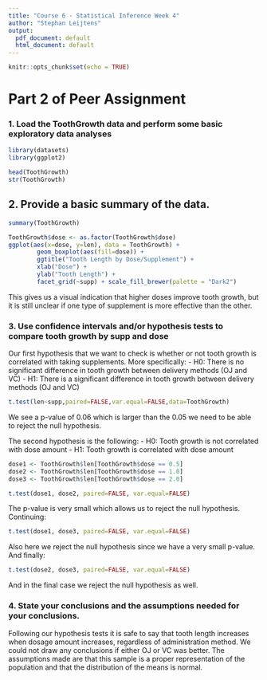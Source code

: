 ```yaml
---
title: "Course 6 - Statistical Inference Week 4"
author: "Stephan Leijtens"
output:
  pdf_document: default
  html_document: default
---
```


```r
knitr::opts_chunk$set(echo = TRUE)
```

# Part 2 of Peer Assignment
### 1. Load the ToothGrowth data and perform some basic exploratory data analyses
```r
library(datasets)
library(ggplot2)

head(ToothGrowth)
str(ToothGrowth)
```

## 2. Provide a basic summary of the data.
```r
summary(ToothGrowth)
```
```r
ToothGrowth$dose <- as.factor(ToothGrowth$dose)
ggplot(aes(x=dose, y=len), data = ToothGrowth) + 
        geom_boxplot(aes(fill=dose)) + 
        ggtitle("Tooth Length by Dose/Supplement") + 
        xlab("Dose") + 
        ylab("Tooth Length") +
        facet_grid(~supp) + scale_fill_brewer(palette = "Dark2")
```
This gives us a visual indication that higher doses improve tooth growth, but it is still unclear if one type of supplement is more effective than the other.

### 3. Use confidence intervals and/or hypothesis tests to compare tooth growth by supp and dose
Our first hypothesis that we want to check is whether or not tooth growth is correlated with taking supplements. More specifically:
- H0: There is no significant difference in tooth growth between delivery methods (OJ and VC)
- H1: There is a significant difference in tooth growth between delivery methods (OJ and VC)
```r
t.test(len~supp,paired=FALSE,var.equal=FALSE,data=ToothGrowth)
```
We see a p-value of 0.06 which is larger than the 0.05 we need to be able to reject the null hypothesis.

The second hypothesis is the following:
- H0: Tooth growth is not correlated with dose amount 
- H1: Tooth growth is correlated with dose amount

```r
dose1 <- ToothGrowth$len[ToothGrowth$dose == 0.5]
dose2 <- ToothGrowth$len[ToothGrowth$dose == 1.0]
dose3 <- ToothGrowth$len[ToothGrowth$dose == 2.0]

t.test(dose1, dose2, paired=FALSE, var.equal=FALSE)
```
The p-value is very small which allows us to reject the null hypothesis.
Continuing:
```r
t.test(dose1, dose3, paired=FALSE, var.equal=FALSE)
```
Also here we reject the null hypothesis since we have a very small p-value.
And finally:
```r
t.test(dose2, dose3, paired=FALSE, var.equal=FALSE)
```
And in the final case we reject the null hypothesis as well.

### 4. State your conclusions and the assumptions needed for your conclusions.
Following our hypothesis tests it is safe to say that tooth length increases when dosage amount increases, regardless of administration method. We could not draw any conclusions if either OJ or VC was better.
The assumptions made are that this sample is a proper representation of the population and that the distribution of the means is normal.